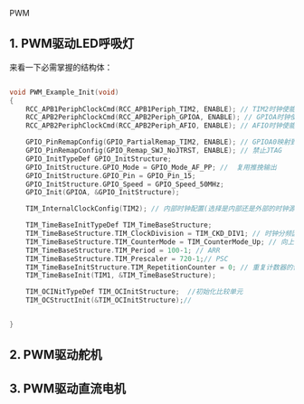 

<WordCount>

PWM


## 1. PWM驱动LED呼吸灯

来看一下必需掌握的结构体：

```C

```

```C
void PWM_Example_Init(void)
{
    RCC_APB1PeriphClockCmd(RCC_APB1Periph_TIM2, ENABLE); // TIM2时钟使能
    RCC_APB2PeriphClockCmd(RCC_APB2Periph_GPIOA, ENABLE); // GPIOA时钟使能
    RCC_APB2PeriphClockCmd(RCC_APB2Periph_AFIO, ENABLE); // AFIO时钟使能

    GPIO_PinRemapConfig(GPIO_PartialRemap_TIM2, ENABLE); // GPIOA0映射到TIM2_CH1
    GPIO_PinRemapConfig(GPIO_Remap_SWJ_NoJTRST, ENABLE); // 禁止JTAG
    GPIO_InitTypeDef GPIO_InitStructure;
    GPIO_InitStructure.GPIO_Mode = GPIO_Mode_AF_PP; //  复用推挽输出
    GPIO_InitStructure.GPIO_Pin = GPIO_Pin_15;
    GPIO_InitStructure.GPIO_Speed = GPIO_Speed_50MHz;
    GPIO_Init(GPIOA, &GPIO_InitStructure);

    TIM_InternalClockConfig(TIM2); // 内部时钟配置(选择是内部还是外部的时钟源)

    TIM_TimeBaseInitTypeDef TIM_TimeBaseStructure;
    TIM_TimeBaseStructure.TIM_ClockDivision = TIM_CKD_DIV1; // 时钟分频因子
    TIM_TimeBaseStructure.TIM_CounterMode = TIM_CounterMode_Up; // 向上计数模式
    TIM_TimeBaseStructure.TIM_Period = 100-1; // ARR
    TIM_TimeBaseStructure.TIM_Prescaler = 720-1;// PSC
    TIM_TimeBaseInitStructure.TIM_RepetitionCounter = 0; // 重复计数器的值
    TIM_TimeBaseInit(TIM1, &TIM_TimeBaseStructure);

    TIM_OCINitTypeDef TIM_OCInitStructure;	//初始化比较单元
    TIM_OCStructInit(&TIM_OCInitStructure);//


}
```

## 2. PWM驱动舵机

## 3. PWM驱动直流电机




</WordCount>
